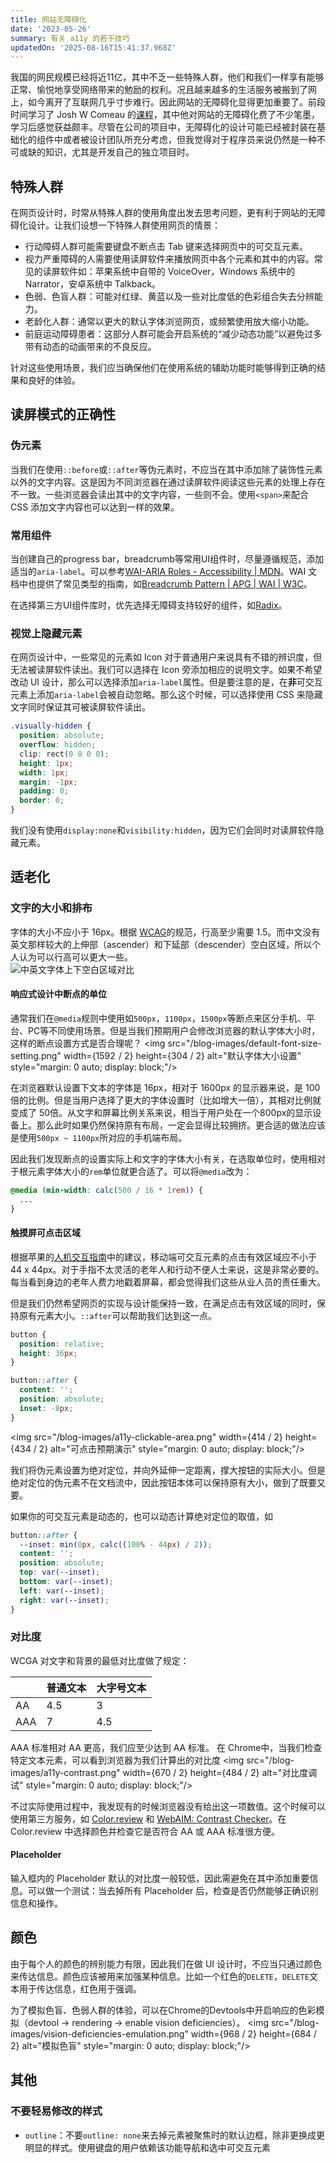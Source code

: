 ```yaml
---
title: 网站无障碍化
date: '2023-05-26'
summary: 有关 a11y 的若干技巧
updatedOn: '2025-08-16T15:41:37.968Z'
---
```



我国的网民规模已经将近11亿，其中不乏一些特殊人群，他们和我们一样享有能够正常、愉悦地享受网络带来的勉励的权利。况且越来越多的生活服务被搬到了网上，如今离开了互联网几乎寸步难行。因此网站的无障碍化显得更加重要了。前段时间学习了 Josh W Comeau 的[课程](https://css-for-js.dev/)，其中他对网站的无障碍化费了不少笔墨，学习后感觉获益颇丰。尽管在公司的项目中，无障碍化的设计可能已经被封装在基础化的组件中或者被设计团队所充分考虑，但我觉得对于程序员来说仍然是一种不可或缺的知识，尤其是开发自己的独立项目时。

## 特殊人群

在网页设计时，时常从特殊人群的使用角度出发去思考问题，更有利于网站的无障碍化设计。让我们设想一下特殊人群使用网页的情景：
- 行动障碍人群可能需要键盘不断点击 Tab 键来选择网页中的可交互元素。
- 视力严重障碍的人需要使用读屏软件来播放网页中各个元素和其中的内容。常见的读屏软件如：苹果系统中自带的 VoiceOver，Windows 系统中的 Narrator，安卓系统中 Talkback。
- 色弱、色盲人群：可能对红绿、黄蓝以及一些对比度低的色彩组合失去分辨能力。
- 老龄化人群：通常以更大的默认字体浏览网页，或频繁使用放大缩小功能。
- 前庭运动障碍患者：这部分人群可能会开启系统的“减少动态功能”以避免过多带有动态的动画带来的不良反应。

针对这些使用场景，我们应当确保他们在使用系统的辅助功能时能够得到正确的结果和良好的体验。

## 读屏模式的正确性

### 伪元素
当我们在使用`::before`或`::after`等伪元素时，不应当在其中添加除了装饰性元素以外的文字内容。这是因为不同浏览器在通过读屏软件阅读这些元素的处理上存在不一致。一些浏览器会读出其中的文字内容，一些则不会。使用`<span>`来配合 CSS 添加文字内容也可以达到一样的效果。

### 常用组件
当创建自己的progress bar，breadcrumb等常用UI组件时，尽量遵循规范，添加适当的`aria-label`。可以参考[WAI-ARIA Roles - Accessibility | MDN](https://developer.mozilla.org/en-US/docs/Web/Accessibility/ARIA/Roles)。WAI 文档中也提供了常见类型的指南，如[Breadcrumb Pattern | APG | WAI | W3C](https://www.w3.org/WAI/ARIA/apg/patterns/breadcrumb/)。

在选择第三方UI组件库时，优先选择无障碍支持较好的组件，如[Radix](https://www.radix-ui.com/)。

### 视觉上隐藏元素

在网页设计中，一些常见的元素如 Icon 对于普通用户来说具有不错的辨识度，但无法被读屏软件读出。我们可以选择在 Icon 旁添加相应的说明文字。如果不希望改动 UI 设计，那么可以选择添加`aria-label`属性。但是要注意的是，在**非**可交互元素上添加`aria-label`会被自动忽略。那么这个时候，可以选择使用 CSS 来隐藏文字同时保证其可被读屏软件读出。
```css
.visually-hidden {
  position: absolute;
  overflow: hidden;
  clip: rect(0 0 0 0);
  height: 1px;
  width: 1px;
  margin: -1px;
  padding: 0;
  border: 0;
}
```
我们没有使用`display:none`和`visibility:hidden`，因为它们会同时对读屏软件隐藏元素。

## 适老化

### 文字的大小和排布

字体的大小不应小于 16px。根据 [WCAG](https://www.w3.org/WAI/WCAG21/Understanding/text-spacing.html)的规范，行高至少需要 1.5。而中文没有英文那样较大的上伸部（ascender）和下延部（descender）空白区域，所以个人认为可以行高可以更大一些。
<img src="/blog-images/a11y-text.png" width={402} height={85} alt="中英文字体上下空白区域对比" style="margin: 0 auto; display: block;"/>


#### 响应式设计中断点的单位

通常我们在`@media`规则中使用如`500px`，`1100px`，`1500px`等断点来区分手机、平台、PC等不同使用场景。但是当我们预期用户会修改浏览器的默认字体大小时，这样的断点设置方式是否合理呢？
<img src="/blog-images/default-font-size-setting.png" width={1592  / 2} height={304 / 2} alt="默认字体大小设置" style="margin: 0 auto; display: block;"/>

在浏览器默认设置下文本的字体是 16px，相对于 1600px 的显示器来说，是 100 倍的比例。但是当用户选择了更大的字体设置时（比如增大一倍），其相对比例就变成了 50倍。从文字和屏幕比例关系来说，相当于用户处在一个800px的显示设备上。那么此时如果仍然保持原有布局，一定会显得比较拥挤。更合适的做法应该是使用`500px ~ 1100px`所对应的手机端布局。

因此我们发现断点的设置实际上和文字的字体大小有关，在选取单位时，使用相对于根元素字体大小的`rem`单位就更合适了。可以将`@media`改为：
```css
@media (min-width: calc(500 / 16 * 1rem)) {
  ...
}
```

#### 触摸屏可点击区域
根据苹果的[人机交互指南](https://developer.apple.com/design/human-interface-guidelines/accessibility#Buttons-and-controls)中的建议，移动端可交互元素的点击有效区域应不小于 44 x 44px。对于手指不太灵活的老年人和行动不便人士来说，这是非常必要的。每当看到身边的老年人费力地戳着屏幕，都会觉得我们这些从业人员的责任重大。

但是我们仍然希望网页的实现与设计能保持一致，在满足点击有效区域的同时，保持原有元素大小。`::after`可以帮助我们达到这一点。
```css
button {
  position: relative;
  height: 36px;
}

button::after {
  content: '';
  position: absolute;
  inset: -8px;
}
```
<img src="/blog-images/a11y-clickable-area.png" width={414 / 2} height={434 / 2} alt="可点击预期演示" style="margin: 0 auto; display: block;"/>

我们将伪元素设置为绝对定位，并向外延伸一定距离，撑大按钮的实际大小。但是绝对定位的伪元素不在文档流中，因此按钮本体可以保持原有大小，做到了既要又要。

如果你的可交互元素是动态的，也可以动态计算绝对定位的取值，如
```css
button::after {
  --inset: min(0px, calc((100% - 44px) / 2));
  content: '';
  position: absolute;
  top: var(--inset);
  bottom: var(--inset);
  left: var(--inset);
  right: var(--inset);
}
```

### 对比度

WCGA 对文字和背景的最低对比度做了规定：

|  | 普通文本 | 大字号文本 |
| ---- | ---- | ----------- |
| AA | 4.5 | 3 |
| AAA | 7 | 4.5 |

AAA 标准相对 AA 更高，我们应至少达到 AA 标准。
在 Chrome中，当我们检查特定文本元素，可以看到浏览器为我们计算出的对比度
<img src="/blog-images/a11y-contrast.png" width={670 / 2} height={484 / 2} alt="对比度调试" style="margin: 0 auto; display: block;"/>


不过实际使用过程中，我发现有的时候浏览器没有给出这一项数值。这个时候可以使用第三方服务，如 [Color.review](https://color.review/) 和 [WebAIM: Contrast Checker](https://webaim.org/resources/contrastchecker/)。在 Color.review 中选择颜色并检查它是否符合 AA 或 AAA 标准很方便。

#### Placeholder

输入框内的 Placeholder 默认的对比度一般较低，因此需避免在其中添加重要信息。可以做一个测试：当去掉所有 Placeholder 后，检查是否仍然能够正确识别信息和操作。

## 颜色

由于每个人的颜色的辨别能力有限，因此我们在做 UI 设计时，不应当只通过颜色来传达信息。颜色应该被用来加强某种信息。比如一个红色的`DELETE`，`DELETE`文本用于传达信息，红色用于强调。

为了模拟色盲、色弱人群的体验，可以在Chrome的Devtools中开启响应的色彩模拟（devtool -> rendering -> enable vision deficiencies）。
<img src="/blog-images/vision-deficiencies-emulation.png" width={968 / 2} height={684 / 2} alt="模拟色盲" style="margin: 0 auto; display: block;"/>


## 其他

### 不要轻易修改的样式
- `outline`：不要`outline: none`来去掉元素被聚焦时的默认边框，除非更换成更明显的样式。使用键盘的用户依赖该功能导航和选中可交互元素


